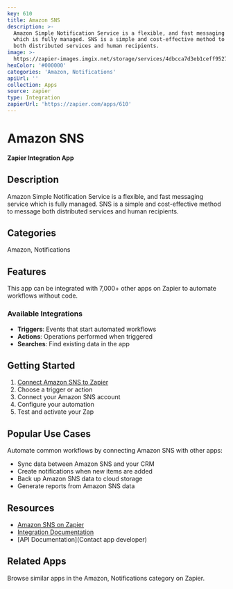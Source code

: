 ```yaml
---
key: 610
title: Amazon SNS
description: >-
  Amazon Simple Notification Service is a flexible, and fast messaging service
  which is fully managed. SNS is a simple and cost-effective method to message
  both distributed services and human recipients.
image: >-
  https://zapier-images.imgix.net/storage/services/4dbcca7d3eb1ceff95275d3930feb460.png?auto=format%2Ccompress&ixlib=python-3.0.0&q=50
hexColor: '#000000'
categories: 'Amazon, Notifications'
apiUrl: ''
collection: Apps
source: zapier
type: Integration
zapierUrl: 'https://zapier.com/apps/610'
---
```

# Amazon SNS

**Zapier Integration App**

## Description

Amazon Simple Notification Service is a flexible, and fast messaging service which is fully managed. SNS is a simple and cost-effective method to message both distributed services and human recipients.

## Categories

Amazon, Notifications

## Features

This app can be integrated with 7,000+ other apps on Zapier to automate workflows without code.

### Available Integrations

- **Triggers**: Events that start automated workflows
- **Actions**: Operations performed when triggered
- **Searches**: Find existing data in the app

## Getting Started

1. [Connect Amazon SNS to Zapier](https://zapier.com/apps/610)
2. Choose a trigger or action
3. Connect your Amazon SNS account
4. Configure your automation
5. Test and activate your Zap

## Popular Use Cases

Automate common workflows by connecting Amazon SNS with other apps:

- Sync data between Amazon SNS and your CRM
- Create notifications when new items are added
- Back up Amazon SNS data to cloud storage
- Generate reports from Amazon SNS data

## Resources

- [Amazon SNS on Zapier](https://zapier.com/apps/610)
- [Integration Documentation](https://zapier.com/apps/610/integrations)
- [API Documentation](Contact app developer)

## Related Apps

Browse similar apps in the Amazon, Notifications category on Zapier.
